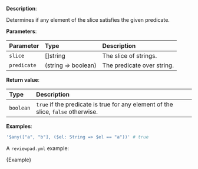 
**Description**:

Determines if any element of the slice satisfies the given predicate.

**Parameters**:

| Parameter   | Type                | Description                |
| :---------- | :------------------ | :------------------------- |
| `slice`     | \[]string           | The slice of strings.      |
| `predicate` | (string => boolean) | The predicate over string. |

**Return value**:

| Type      | Description                                                                      |
| :-------- | :------------------------------------------------------------------------------- |
| `boolean` | `true` if the predicate is true for any element of the slice, `false` otherwise. |

**Examples**:

```yml
'$any(["a", "b"], ($el: String => $el == "a"))' # true
```

A `reviewpad.yml` example:

<CodeBlock language="yml">{Example}</CodeBlock>
